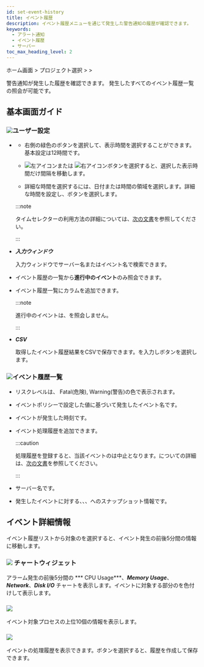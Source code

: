 ```yaml
---
id: set-event-history
title: イベント履歴
description: イベント履歴メニューを通じて発生した警告通知の履歴が確認できます。
keywords:
  - アラート通知
  - イベント履歴
  - サーバー
toc_max_heading_level: 2
---
```


ホーム画面 &gt; プロジェクト選択 &gt; <Cmdname sid="side_event" className="uitext" /> &gt; <Cmdname sid="side_eventHistory" className="uitext" />

警告通知が発生した履歴を確認できます。 発生したすべてのイベント履歴一覧の照会が可能です。 

## 基本画面ガイド

<ImgLang img='event-history-server.png' desc='サーバーイベント履歴'/>

### ![](/img/number-01.png)**ユーザー設定**

- <Cmdname sid="time_selector" className="uitext" />

  - 右側の緑色のボタンを選択して、表示時間を選択することができます。基本設定は12時間です。

  - ![左アイコン](/img/left-arrow.svg)または ![右アイコン](/img/right-arrow.svg)ボタンを選択すると、選択した表示時間だけ間隔を移動します。

  - 詳細な時間を選択するには、日付または時間の領域を選択します。詳細な時間を設定し、<Cmdname sid="apply" className="uitext" />ボタンを選択します。

  :::note 

  タイムセレクターの利用方法の詳細については、[次の文書](usage-ui#timeselector)を参照してください。

  :::

- ***入力ウィンドウ***  

  入力ウィンドウでサーバー名またはイベント名で検索できます。

- <Cmdname sid="exclude_resolved_alerts" className="uitext" />

  イベント履歴の一覧から**進行中のイベント**のみ照会できます。

- <Cmdname sid="BTN06585" className="uitext" />

  イベント履歴一覧に<Cmdname sid="TTL06583" className="uitext" />カラムを追加できます。 

  :::note

  進行中のイベントは、<Cmdname sid="TTL06583" className="uitext" />を照会しません。

  :::

- ***CSV***

  取得したイベント履歴結果をCSVで保存できます。<Cmdname sid="maximum_csv_lines" className="uitext" />を入力し<Cmdname sid="download" className="uitext" />ボタンを選択します。

### ![](/img/number-02.png)**イベント履歴一覧**

- <Cmdname sid="sms_alert_severity" className="uitext" />

  リスクレベルは、 <span class='vslow'>Fatal</span>(危険), <span class='slow'>Warning</span>(警告)の色で表示されます。

- <Cmdname sid="event_title" className="uitext" />

  イベントポリシーで設定した値に基づいて発生したイベント名です。

- <Cmdname sid="event_time" className="uitext" />

  イベントが発生した時刻です。

- <Cmdname sid="sms_alert_acknowledge" className="uitext" /><ScrollToLink anchor='scrollTo-alert-acknowledge' />

  イベント処理履歴を追加できます。

  :::caution

  処理履歴を登録すると、当該イベントの<Cmdname sid="TTL06149" className="uitext" />は中止となります。<Cmdname sid="TTL06149" className="uitext" />についての詳細は、[次の文書](set-receive-event#escalation)を参照してください。

  :::

- <Cmdname sid="server" className="uitext" />

  サーバー名です。 

- <Cmdname sid="sms_alert_snapshot" className="uitext" />

  発生したイベントに対する<Cmdname sid="cpu" className="uitext" />、<Cmdname sid="memory_pused" className="uitext" />、<Cmdname sid="disk" className="uitext" />、<Cmdname sid="network" className="uitext" />へのスナップショット情報です。 

## イベント詳細情報

イベント履歴リストから対象の<Cmdname sid="event_title" className="uitext" />を選択すると、イベント発生の前後5分間の<Cmdname sid="detail" className="uitext" />情報に移動します。

<ImgLang img='server-event-detail.png' desc='サーバーイベント詳細'/>

### ![](/img/number-01.png) **チャートウィジェット**

アラーム発生の前後5分間の *** CPU Usage***、***Memory Usage***、***Network***、***Disk I/O*** チャートを表示します。イベントに対象する部分の<Cmdname sid="sms_alert_severity" className="uitext" />を色付けして表示します。

### ![](/img/number-02.png) <Cmdname sid="sms_summary_process" className="uitext" />

イベント対象プロセスの上位10個の情報を表示します。 

### ![](/img/number-03.png) <Cmdname sid="sms_alert_acknowledge_detail" className="uitext" />

イベントの処理履歴を表示できます。<Cmdname sid="sms_alert_acknowledge_add" className="uitext" />ボタンを選択すると、履歴を作成して保存できます。
